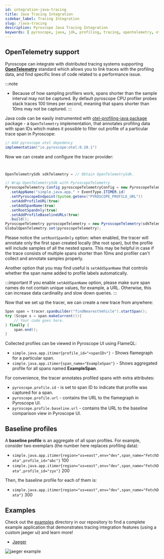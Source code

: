```yaml
---
id: integration-java-tracing
title: Java Tracing Integration
sidebar_label: Tracing Integration
slug: /java-tracing
description: Pyroscope Java Tracing Integration
keywords: [ pyroscope, java, jdk, profiling, tracing, opentelemetry, otelpyroscope ]
---
```


## OpenTelemetry support

Pyroscope can integrate with distributed tracing systems supporting [**OpenTelemetry**](https://opentelemetry.io/docs/instrumentation/java/getting-started/) standard which allows you to
link traces with the profiling data, and find specific lines of code related to a performance issue.

:::note
 * Because of how sampling profilers work, spans shorter than the sample interval may not be captured. By default pyroscope CPU profiler probes stack traces 100 times per second, meaning that spans shorter than 10ms may not be captured.
:::

Java code can be easily instrumented with [otel-profiling-java package](https://github.com/pyroscope-io/otel-profiling-java) package -
a `OpenTelemetry` implementation, that annotates profiling data with span IDs which makes it possible to filter
out profile of a particular trace span in Pyroscope:

```java
// Add pyroscope otel depedency
implementation("io.pyroscope:otel:0.10.1")
```

Now we can create and configure the tracer provider:
```java


OpenTelemetrySdk sdkTelemetry = // Obtain OpenTelemetrySdk.

// Wrap OpenTelemetrySdk with PyroscopeTelemetry
PyroscopeTelemetry.Config pyroscopeTelemetryConfig = new PyroscopeTelemetry.Config.Builder()
  .setAppName("simple.java.app." + EventType.ITIMER.id)
  .setPyroscopeEndpoint(System.getenv("PYROSCOPE_PROFILE_URL"))
  .setAddProfileURL(true)
  .setAddSpanName(true)
  .setRootSpanOnly(true)
  .setAddProfileBaselineURLs(true)
  .build();
PyroscopeTelemetry pyroscopeTelemetry = new PyroscopeTelemetry(sdkTelemetry, pyroscopeTelemetryConfig);
GlobalOpenTelemetry.set(pyroscopeTelemetry);

```

Please notice the `setRootSpanOnly` option: when enabled, the tracer will annotate only the first span created locally
(the root span), but the profile will include samples of all the nested spans. This may be helpful in case if the trace
consists of multiple spans shorter than 10ms and profiler can't collect and annotate samples properly.

Another option that you may find useful is `setAddSpanName` that controls whether the span name added to profile labels
automatically.

:::important
If you enable `setAddSpanName` option, please make sure span names do not contain unique values, for example, a URL.
Otherwise, this can increase data cardinality and slow down queries.
:::

Now that we set up the tracer, we can create a new trace from anywhere:
```java
Span span = tracer.spanBuilder("findNearestVehicle").startSpan();
try (Scope s = span.makeCurrent()){
    // Your code goes here.
} finally {
    span.end();
}

```

Collected profiles can be viewed in Pyroscope UI using FlameQL:
 - `simple.java.app.itimer{profile_id="<spanID>"}` - Shows flamegraph for a particular span.
 - `simple.java.app.itimer{span_name="ExampleSpan"}` - Shows aggregated profile for all spans named **ExampleSpan**.

For convenience, the tracer annotates profiled spans with extra attributes:
 - `pyroscope.profile.id` - is set to span ID to indicate that profile was captured for a span.
 - `pyroscope.profile.url` - contains the URL to the flamegraph in Pyroscope UI.
 - `pyroscope.profile.baseline.url` - contains the URL to the baseline comparison view in Pyroscope UI.

## Baseline profiles

A **baseline profile** is an aggregate of all span profiles. For example, consider two exemplars (the number here
replaces profiling data):
 - `simple.java.app.itimer{region="us=east",env="dev",span_name="FetchData",profile_id="abc"}` 100
 - `simple.java.app.itimer{region="us=east",env="dev",span_name="FetchData",profile_id="zyx"}` 200

Then, the baseline profile for each of them is:
 - `simple.java.app.itimer{region="us=east",env="dev",span_name="FetchData"}` 300

## Examples

Check out the [examples](https://github.com/pyroscope-io/pyroscope/tree/main/examples/tracing/jaeger/java/rideshare) directory in our repository to
find a complete example application that demonstrates tracing integration features (using a custom jaeger ui) and learn more!
 - [Jaeger](https://github.com/pyroscope-io/pyroscope/tree/main/examples/tracing/jaeger/)

![jaeger example](https://user-images.githubusercontent.com/23323466/186233918-2461cfb7-1ec5-4c21-8c19-a94bdcf5c269.png)
